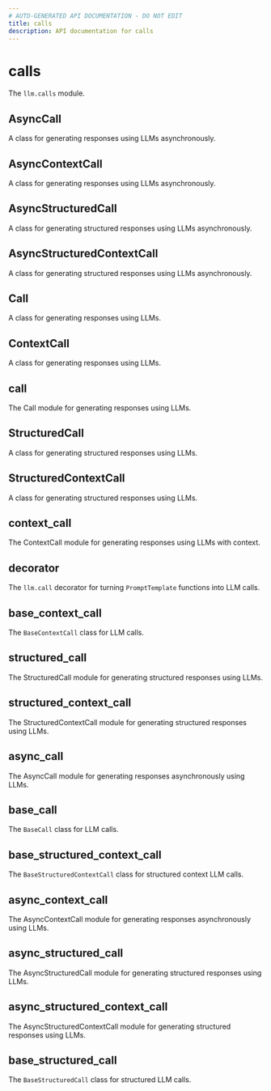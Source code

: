 ```yaml
---
# AUTO-GENERATED API DOCUMENTATION - DO NOT EDIT
title: calls
description: API documentation for calls
---
```


# calls

The `llm.calls` module.

## <ApiType type="Alias" path="calls/index" symbolName="AsyncCall" /> AsyncCall

A class for generating responses using LLMs asynchronously.

## <ApiType type="Alias" path="calls/index" symbolName="AsyncContextCall" /> AsyncContextCall

A class for generating responses using LLMs asynchronously.

## <ApiType type="Alias" path="calls/index" symbolName="AsyncStructuredCall" /> AsyncStructuredCall

A class for generating structured responses using LLMs asynchronously.

## <ApiType type="Alias" path="calls/index" symbolName="AsyncStructuredContextCall" /> AsyncStructuredContextCall

A class for generating structured responses using LLMs asynchronously.

## <ApiType type="Alias" path="calls/index" symbolName="Call" /> Call

A class for generating responses using LLMs.

## <ApiType type="Alias" path="calls/index" symbolName="ContextCall" /> ContextCall

A class for generating responses using LLMs.

## <ApiType type="Module" path="calls/index" symbolName="call" /> call

The Call module for generating responses using LLMs.

## <ApiType type="Alias" path="calls/index" symbolName="StructuredCall" /> StructuredCall

A class for generating structured responses using LLMs.

## <ApiType type="Alias" path="calls/index" symbolName="StructuredContextCall" /> StructuredContextCall

A class for generating structured responses using LLMs.

## <ApiType type="Module" path="calls/index" symbolName="context_call" /> context_call

The ContextCall module for generating responses using LLMs with context.

## <ApiType type="Module" path="calls/index" symbolName="decorator" /> decorator

The `llm.call` decorator for turning `PromptTemplate` functions into LLM calls.

## <ApiType type="Module" path="calls/index" symbolName="base_context_call" /> base_context_call

The `BaseContextCall` class for LLM calls.

## <ApiType type="Module" path="calls/index" symbolName="structured_call" /> structured_call

The StructuredCall module for generating structured responses using LLMs.

## <ApiType type="Module" path="calls/index" symbolName="structured_context_call" /> structured_context_call

The StructuredContextCall module for generating structured responses using LLMs.

## <ApiType type="Module" path="calls/index" symbolName="async_call" /> async_call

The AsyncCall module for generating responses asynchronously using LLMs.

## <ApiType type="Module" path="calls/index" symbolName="base_call" /> base_call

The `BaseCall` class for LLM calls.

## <ApiType type="Module" path="calls/index" symbolName="base_structured_context_call" /> base_structured_context_call

The `BaseStructuredContextCall` class for structured context LLM calls.

## <ApiType type="Module" path="calls/index" symbolName="async_context_call" /> async_context_call

The AsyncContextCall module for generating responses asynchronously using LLMs.

## <ApiType type="Module" path="calls/index" symbolName="async_structured_call" /> async_structured_call

The AsyncStructuredCall module for generating structured responses using LLMs.

## <ApiType type="Module" path="calls/index" symbolName="async_structured_context_call" /> async_structured_context_call

The AsyncStructuredContextCall module for generating structured responses using LLMs.

## <ApiType type="Module" path="calls/index" symbolName="base_structured_call" /> base_structured_call

The `BaseStructuredCall` class for structured LLM calls.

